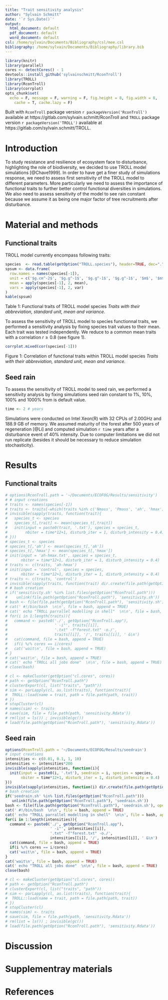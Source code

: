 ```yaml
---
title: "Trait sensitivity analysis"
author: "Sylvain Schmitt"
date: '`r Sys.Date()`'
output:
  html_document: default
  pdf_document: default
  word_document: default
csl: /home/sylvain/Documents/Bibliography/csl/mee.csl
bibliography: /home/sylvain/Documents/Bibliography/library.bib
---
```


```r
library(knitr)
library(parallel)
cores <- detectCores() - 1
devtools::install_github('sylvainschmitt/RconTroll')
library(TROLL)
library(RconTroll)
library(corrplot)
opts_chunk$set(
  echo = F, message = F, warning = F, fig.height = 8, fig.width = 8,
    cache = T, cache.lazy = F)
```

Built with `RconTroll` package version `r packageVersion('RconTroll')` available at https://gitlab.com/sylvain.schmitt/RconTroll and `TROLL` package version `r packageVersion('TROLL')` available at https://gitlab.com/sylvain.schmitt/TROLL.

# Introduction

To study resistance and resilience of ecosystem face to disturbance, highlighting the role of biodiversity, we decided to use TROLL model simulations [@Chave1999]. In order to have get a finer study of simulations response, we need to assess first sensitivity of the TROLL model to different parameters. More particularly we need to assess the importance of functional traits to further better control functional diversities in simulations. We also need to assess sensitivity of the model to see rain constant because we assume it as being one major factor of tree recruitments after disturbance.

# Material and methods

## Functional traits

TROLL model currently encompass following traits:

```r
species  <- read.table(getOption("TROLL.species"), header=TRUE, dec=".", sep="")
spsum <- data.frame(
  row.names = names(species[-1]),
  unit = c('$g.cm^-2$', '$g.g^-1$', '$g.g^-1$', '$g.g^-1$', '$m$', '$m$', '', '$cm^3$', '$?$'),
  mean = apply(species[-1], 2, mean),
  vars = apply(species[-1], 2, var)
)
kable(spsum)
```

Table 1: Functional traits of TROLL model species *Traits with their abbreviation, standard unit, mean and variance.*

To assess the sensitivity of TROLL model to species functionnal traits, we performed a sensitivity analysis by fixing species trait values to their mean. Each trait was tested independently. We reduce to a common mean traits with a correlation $r \geq 0.8$ (see figure 1). 

```r
corrplot.mixed(cor(species[-1]))
```

Figure 1: Correlation of functional traits within TROLL model species *Traits with their abbreviation, standard unit, mean and variance.*

## Seed rain

To assess the sensitivity of TROLL model to seed rain, we performed a sensitivity analysis by fixing simulations seed rain constant to 1%, 10%, 100% and 1000% from is default value.

```r
time <- 2 # years
```

Simulations were conducted on Intel Xeon(R) with 32 CPUs of 2.00GHz and 188.9 GB of memory. We assumed maturity of the forest after 500 years of regeneration [@Li] and computed simulation `r time` years after a disturbance event of 40% intensity. Due to computer limitations we did not run replicate (besides it should be necessary to reduce simulation stochasticity).

# Results

## Functional traits

```r
# options(RconTroll.path = '~/Documents/ECOFOG/Results/sensitivity')
# # input creations
# traits <- names(species[-1])
# traits <- traits[-which(traits %in% c('Nmass', 'Pmass', 'ah', 'hmax'))]
# invisible(sapply(traits, function(trait){
#   species_t <- species
#   species_t[,trait] <- mean(species_t[,trait])
#   init(input = paste0(trait, '.txt'), species = species_t,
#        nbiter = time*12+1, disturb_iter = 1, disturb_intensity = 0.4)
# }))
# species_t <- species
# species_t[,'ah'] <- mean(species_t[,'ah'])
# species_t[,'hmax'] <- mean(species_t[,'hmax'])
# init(input = 'ah-hmax.txt', species = species_t,
#      nbiter = time*12+1, disturb_iter = 1, disturb_intensity = 0.4)
# traits <- c(traits, 'ah-hmax')
# init(input = 'control', species = species,
#      nbiter = time*12+1, disturb_iter = 1, disturb_intensity = 0.4)
# traits <- c(traits, 'control')
# invisible(sapply(traits, function(trait) dir.create(file.path(getOption("RconTroll.path"), trait))))
# # bash creation
# if('sensitivity.sh' %in% list.files(getOption("RconTroll.path")))
#    unlink(file.path(getOption("RconTroll.path"), 'sensitivity.sh'))
# bash <- file(file.path(getOption("RconTroll.path"), 'sensitivity.sh'), open = 'a')
# cat(' #!/bin/bash  \n\n', file = bash, append = TRUE)
# cat(' echo "TROLL parrallel modelling in shell"  \n\n', file = bash, append = TRUE)
# for(i in 1:length(traits)){
#   command <- paste0('./', getOption("RconTroll.app"), 
#                     ' -i"', traits[[i]], 
#                     '.txt" -f"forest.txt" -o./',
#                     traits[[i]], '/', traits[[i]], ' &\n')
#   cat(command, file = bash, append = TRUE)
#   if(i %/% cores == i/cores)
#   cat('wait\n', file = bash, append = TRUE)
# }
# cat('wait\n', file = bash, append = TRUE)
# cat(' echo "TROLL all jobs done"  \n\n', file = bash, append = TRUE)
# close(bash)
```

```r
# cl <- makeCluster(getOption("cl.cores", cores))
# path <- getOption("RconTroll.path")
# clusterExport(cl, list("traits", "path"))
# sim <- parLapply(cl, as.list(traits), function(trait){
#  TROLL::load(name = trait, path = file.path(path, trait))
# })
# stopCluster(cl)
# names(sim) <- traits
# save(sim, file = file.path(path, 'sensitivity.Rdata'))
# rm(list = ls()) ; invisible(gc())
# load(file.path(getOption("RconTroll.path"), 'sensitivity.Rdata'))
```

## Seed rain

```r
options(RconTroll.path = '~/Documents/ECOFOG/Results/seedrain')
# input creations
intensities <- c(0.01, 0.1, 1, 10)
intensities <- intensities*200
invisible(sapply(intensities, function(i){
  init(input = paste0(i, '.txt'), seedrain = i, species = species,
       nbiter = time*12+1, disturb_iter = 1, disturb_intensity = 0.4)
}))
invisible(sapply(intensities, function(i) dir.create(file.path(getOption("RconTroll.path"), i))))
# bash creation
if('seedrain.sh' %in% list.files(getOption("RconTroll.path")))
   unlink(file.path(getOption("RconTroll.path"), 'seedrain.sh'))
bash <- file(file.path(getOption("RconTroll.path"), 'seedrain.sh'), open = 'a')
cat(' #!/bin/bash  \n\n', file = bash, append = TRUE)
cat(' echo "TROLL parrallel modelling in shell"  \n\n', file = bash, append = TRUE)
for(i in 1:length(intensities)){
  command <- paste0('./', getOption("RconTroll.app"),
                    ' -i"', intensities[[i]],
                    '.txt" -f"forest.txt" -o./',
                    intensities[[i]], '/', intensities[[i]], ' &\n')
  cat(command, file = bash, append = TRUE)
  if(i %/% cores == i/cores)
  cat('wait\n', file = bash, append = TRUE)
}
cat('wait\n', file = bash, append = TRUE)
cat(' echo "TROLL all jobs done"  \n\n', file = bash, append = TRUE)
close(bash)
```

```r
# cl <- makeCluster(getOption("cl.cores", cores))
# path <- getOption("RconTroll.path")
# clusterExport(cl, list("traits", "path"))
# sim <- parLapply(cl, as.list(traits), function(trait){
#  TROLL::load(name = trait, path = file.path(path, trait))
# })
# stopCluster(cl)
# names(sim) <- traits
# save(sim, file = file.path(path, 'sensitivity.Rdata'))
# rm(list = ls()) ; invisible(gc())
# load(file.path(getOption("RconTroll.path"), 'sensitivity.Rdata'))
```

# Discussion

# Supplementray materials

# References
